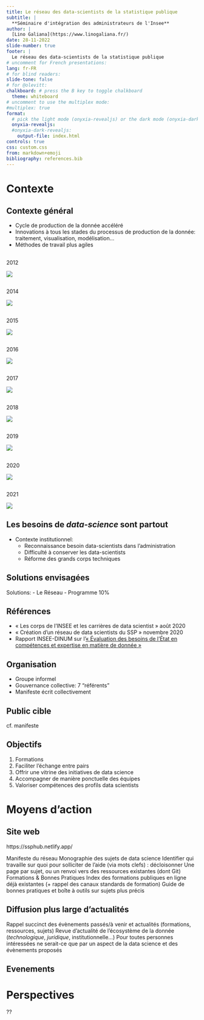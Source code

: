 ```yaml
---
title: Le réseau des data-scientists de la statistique publique
subtitle: |
  **Séminaire d'intégration des administrateurs de l'Insee**
author: |
  [Lino Galiana](https://www.linogaliana.fr/)
date: 28-11-2022
slide-number: true
footer: |
  Le réseau des data-scientists de la statistique publique
# uncomment for French presentations:
lang: fr-FR
# for blind readers:
slide-tone: false
# for @olevitt:
chalkboard: # press the B key to toggle chalkboard
  theme: whiteboard
# uncomment to use the multiplex mode:
#multiplex: true
format:
  # pick the light mode (onyxia-revealjs) or the dark mode (onyxia-dark-revealjs)
  onyxia-revealjs:
  #onyxia-dark-revealjs:
    output-file: index.html
controls: true
css: custom.css
from: markdown+emoji
bibliography: references.bib
---
```





# Contexte

## Contexte général

+ Cycle de production de la donnée accéléré
+ Innovations à tous les stades du processus de production de la donnée: traitement, visualisation, modélisation...
+ Méthodes de travail plus agiles

## {auto-animate="true"}

2012

![](img/turck2012.png)


## {auto-animate="true"}

2014

![](img/turck2014.png)

## {auto-animate="true"}

2015

![](http://mattturck.wpenginepowered.com/wp-content/uploads/2016/03/Big-Data-Landscape-2016-v18-FINAL.png)



## {auto-animate="true"}

2016

![](http://mattturck.wpenginepowered.com/wp-content/uploads/2016/03/Big-Data-Landscape-2016-v18-FINAL.png)


## {auto-animate="true"}

2017

![](http://mattturck.wpenginepowered.com/wp-content/uploads/2017/05/Matt-Turck-FirstMark-2017-Big-Data-Landscape.png)


## {auto-animate="true"}

2018

![](http://mattturck.wpenginepowered.com/wp-content/uploads/2018/06/Matt-Turck-FirstMark-Big-Data-Landscape-2018.png)


## {auto-animate="true"}

2019

![](http://mattturck.wpenginepowered.com/wp-content/uploads/2019/07/2019_Matt_Turck_Big_Data_Landscape_Final_Fullsize.png)


## {auto-animate="true"}

2020 

![](/img/turck2020.png)


## {auto-animate="true"}

2021

![](http://mattturck.wpenginepowered.com/wp-content/uploads/2021/12/Data-and-AI-Landscape-2021-v3-small.jpg)



## Les besoins de _data-science_ sont partout


- Contexte institutionnel:
  + Reconnaissance besoin data-scientists dans l'administration
  + Difficulté à conserver les data-scientists
  + Réforme des grands corps techniques



## Solutions envisagées


Solutions:
- Le Réseau
- Programme 10%

::: {.callout-note}
## Références
- « Les corps de l’INSEE et les carrières de data scientist » août 2020
- « Création d’un réseau de data scientists du SSP » novembre 2020
- Rapport INSEE-DINUM sur l’[« Évaluation des besoins de l’État en compétences et expertise en matière de donnée »](https://www.numerique.gouv.fr/publications/rapport-evaluation-besoins-etat-en-competences-et-expertises-en-matiere-de-donnee/)
:::

## Organisation

- Groupe informel
- Gouvernance collective: 7 "référents"
- Manifeste écrit collectivement

## Public cible

cf. manifeste

## Objectifs

1. Formations
1. Faciliter l’échange entre pairs
2. Offrir une vitrine des initiatives de data science 
2. Accompagner de manière ponctuelle des équipes
2. Valoriser compétences des profils data scientists

# Moyens d'action

## Site web

https://ssphub.netlify.app/


Manifeste du réseau
Monographie des sujets de data science
Identifier qui travaille sur quoi pour solliciter de l’aide (via mots clefs) : décloisonner
Une page par sujet, ou un renvoi vers des ressources existantes (dont Git)
Formations & Bonnes Pratiques
Index des formations publiques en ligne déjà existantes (+ rappel des canaux standards de formation)
Guide de bonnes pratiques et boîte à outils sur sujets plus précis

## Diffusion plus large d'actualités

Rappel succinct des évènements passés/à venir et actualités (formations, ressources, sujets)
Revue d'actualité de l'écosystème de la donnée (_technologique_, _juridique_, institutionnelle...)
Pour toutes personnes intéressées ne serait-ce que par un aspect de la data science et des évènements proposés



## Evenements

# Perspectives

??
